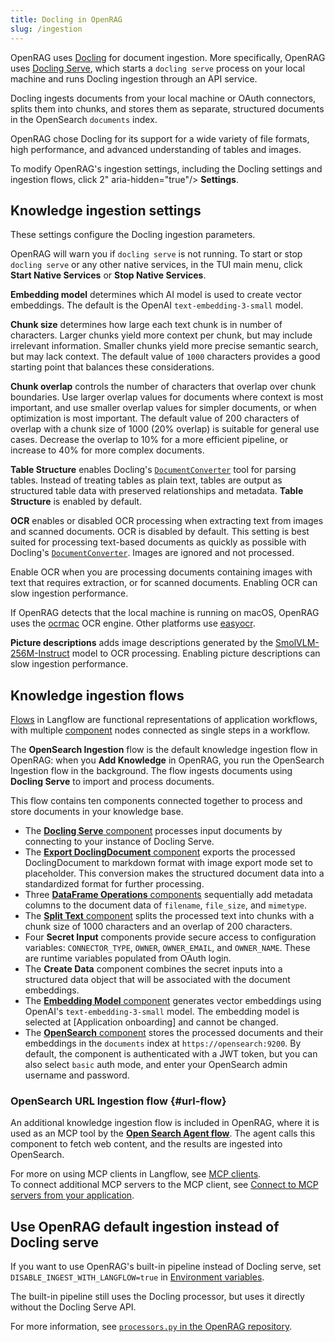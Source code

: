 ```yaml
---
title: Docling in OpenRAG
slug: /ingestion
---
```



OpenRAG uses [Docling](https://docling-project.github.io/docling/) for document ingestion.
More specifically, OpenRAG uses [Docling Serve](https://github.com/docling-project/docling-serve), which starts a `docling serve` process on your local machine and runs Docling ingestion through an API service.

Docling ingests documents from your local machine or OAuth connectors, splits them into chunks, and stores them as separate, structured documents in the OpenSearch `documents` index.

OpenRAG chose Docling for its support for a wide variety of file formats, high performance, and advanced understanding of tables and images.

To modify OpenRAG's ingestion settings, including the Docling settings and ingestion flows, click 2" aria-hidden="true"/> **Settings**.

## Knowledge ingestion settings

These settings configure the Docling ingestion parameters.

OpenRAG will warn you if `docling serve` is not running.
To start or stop `docling serve` or any other native services, in the TUI main menu, click **Start Native Services** or **Stop Native Services**.

**Embedding model** determines which AI model is used to create vector embeddings. The default is the OpenAI `text-embedding-3-small` model.

**Chunk size** determines how large each text chunk is in number of characters.
Larger chunks yield more context per chunk, but may include irrelevant information. Smaller chunks yield more precise semantic search, but may lack context. 
The default value of `1000` characters provides a good starting point that balances these considerations.

**Chunk overlap** controls the number of characters that overlap over chunk boundaries.
Use larger overlap values for documents where context is most important, and use smaller overlap values for simpler documents, or when optimization is most important.
The default value of 200 characters of overlap with a chunk size of 1000 (20% overlap) is suitable for general use cases. Decrease the overlap to 10% for a more efficient pipeline, or increase to 40% for more complex documents.

**Table Structure** enables Docling's [`DocumentConverter`](https://docling-project.github.io/docling/reference/document_converter/) tool for parsing tables. Instead of treating tables as plain text, tables are output as structured table data with preserved relationships and metadata. **Table Structure** is enabled by default.

**OCR** enables or disabled OCR processing when extracting text from images and scanned documents.
OCR is disabled by default. This setting is best suited for processing text-based documents as quickly as possible with Docling's [`DocumentConverter`](https://docling-project.github.io/docling/reference/document_converter/). Images are ignored and not processed.

Enable OCR when you are processing documents containing images with text that requires extraction, or for scanned documents. Enabling OCR can slow ingestion performance.

If OpenRAG detects that the local machine is running on macOS, OpenRAG uses the [ocrmac](https://www.piwheels.org/project/ocrmac/) OCR engine. Other platforms use [easyocr](https://www.jaided.ai/easyocr/).

**Picture descriptions** adds image descriptions generated by the [SmolVLM-256M-Instruct](https://huggingface.co/HuggingFaceTB/SmolVLM-Instruct) model to OCR processing. Enabling picture descriptions can slow ingestion performance.

## Knowledge ingestion flows

[Flows](https://docs.langflow.org/concepts-overview) in Langflow are functional representations of application workflows, with multiple [component](https://docs.langflow.org/concepts-components) nodes connected as single steps in a workflow.

The **OpenSearch Ingestion** flow is the default knowledge ingestion flow in OpenRAG: when you **Add Knowledge** in OpenRAG, you run the OpenSearch Ingestion flow in the background. The flow ingests documents using **Docling Serve** to import and process documents.

This flow contains ten components connected together to process and store documents in your knowledge base.

* The [**Docling Serve** component](https://docs.langflow.org/bundles-docling) processes input documents by connecting to your instance of Docling Serve.
* The [**Export DoclingDocument** component](https://docs.langflow.org/components-docling) exports the processed DoclingDocument to markdown format with image export mode set to placeholder. This conversion makes the structured document data into a standardized format for further processing.
* Three [**DataFrame Operations** components](https://docs.langflow.org/components-processing#dataframe-operations) sequentially add metadata columns to the document data of `filename`, `file_size`, and `mimetype`.
* The [**Split Text** component](https://docs.langflow.org/components-processing#split-text) splits the processed text into chunks with a chunk size of 1000 characters and an overlap of 200 characters.
* Four **Secret Input** components provide secure access to configuration variables: `CONNECTOR_TYPE`, `OWNER`, `OWNER_EMAIL`, and `OWNER_NAME`. These are runtime variables populated from OAuth login.
* The **Create Data** component combines the secret inputs into a structured data object that will be associated with the document embeddings.
* The [**Embedding Model** component](https://docs.langflow.org/components-embedding-models) generates vector embeddings using OpenAI's `text-embedding-3-small` model. The embedding model is selected at [Application onboarding] and cannot be changed.
* The [**OpenSearch** component](https://docs.langflow.org/bundles-elastic#opensearch) stores the processed documents and their embeddings in the `documents` index at `https://opensearch:9200`. By default, the component is authenticated with a JWT token, but you can also select `basic` auth mode, and enter your OpenSearch admin username and password.

<PartialModifyFlows />

### OpenSearch URL Ingestion flow {#url-flow}

An additional knowledge ingestion flow is included in OpenRAG, where it is used as an MCP tool by the [**Open Search Agent flow**](/agents#flow).
The agent calls this component to fetch web content, and the results are ingested into OpenSearch.

For more on using MCP clients in Langflow, see [MCP clients](https://docs.langflow.org/mcp-client).\
To connect additional MCP servers to the MCP client, see [Connect to MCP servers from your application](https://docs.langflow.org/mcp-tutorial).

## Use OpenRAG default ingestion instead of Docling serve

If you want to use OpenRAG's built-in pipeline instead of Docling serve, set `DISABLE_INGEST_WITH_LANGFLOW=true` in [Environment variables](/reference/configuration#document-processing).

The built-in pipeline still uses the Docling processor, but uses it directly without the Docling Serve API.

For more information, see [`processors.py` in the OpenRAG repository](https://github.com/langflow-ai/openrag/blob/main/src/models/processors.py#L58).